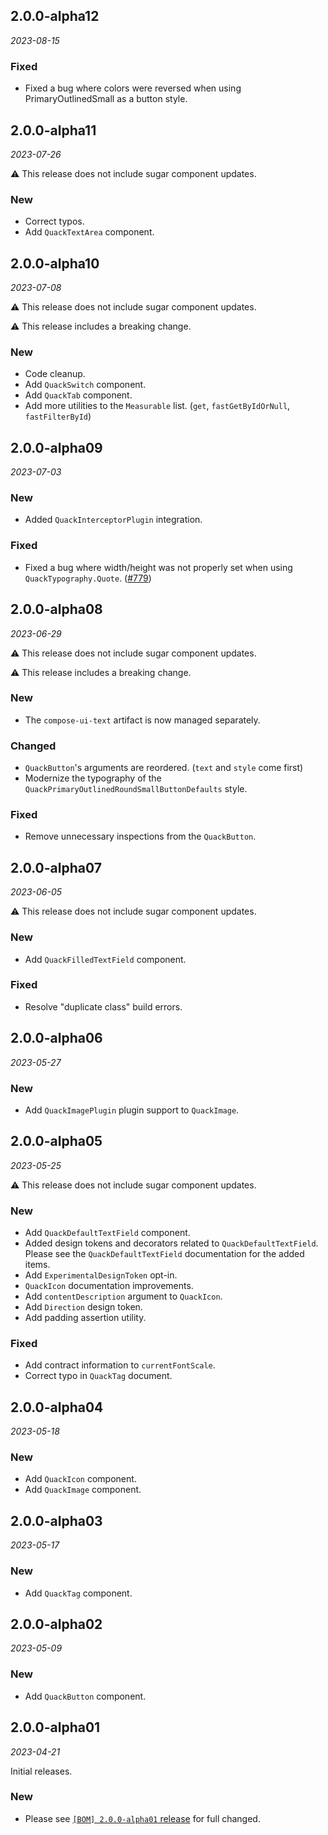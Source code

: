 ## 2.0.0-alpha12

*2023-08-15*

### Fixed

- Fixed a bug where colors were reversed when using PrimaryOutlinedSmall as a button style.

## 2.0.0-alpha11

*2023-07-26*

⚠️ This release does not include sugar component updates.

### New

- Correct typos.
- Add `QuackTextArea` component.

## 2.0.0-alpha10

*2023-07-08*

⚠️ This release does not include sugar component updates.

⚠️ This release includes a breaking change.

### New

- Code cleanup.
- Add `QuackSwitch` component.
- Add `QuackTab` component.
- Add more utilities to the `Measurable` list. (`get`, `fastGetByIdOrNull`, `fastFilterById`)

## 2.0.0-alpha09

*2023-07-03*

### New

- Added `QuackInterceptorPlugin` integration.

### Fixed

- Fixed a bug where width/height was not properly set when using `QuackTypography.Quote`. ([#779](https://github.com/duckie-team/quack-quack-android/issues/779))

## 2.0.0-alpha08

*2023-06-29*

⚠️ This release does not include sugar component updates.

⚠️ This release includes a breaking change.

### New

- The `compose-ui-text` artifact is now managed separately.

### Changed

- `QuackButton`'s arguments are reordered. (`text` and `style` come first)
- Modernize the typography of the `QuackPrimaryOutlinedRoundSmallButtonDefaults` style.

### Fixed

- Remove unnecessary inspections from the `QuackButton`.

## 2.0.0-alpha07

*2023-06-05*

⚠️ This release does not include sugar component updates.

### New

- Add `QuackFilledTextField` component.

### Fixed

- Resolve "duplicate class" build errors.

## 2.0.0-alpha06

*2023-05-27*

### New

- Add `QuackImagePlugin` plugin support to `QuackImage`.

## 2.0.0-alpha05

*2023-05-25*

⚠️ This release does not include sugar component updates.

### New

- Add `QuackDefaultTextField` component.
- Added design tokens and decorators related to `QuackDefaultTextField`. Please see the `QuackDefaultTextField` documentation for the added items.
- Add `ExperimentalDesignToken` opt-in.
- `QuackIcon` documentation improvements.
- Add `contentDescription` argument to `QuackIcon`.
- Add `Direction` design token.
- Add padding assertion utility.

### Fixed

- Add contract information to `currentFontScale`.
- Correct typo in `QuackTag` document.

## 2.0.0-alpha04

*2023-05-18*

### New

- Add `QuackIcon` component.
- Add `QuackImage` component.

## 2.0.0-alpha03

*2023-05-17*

### New

- Add `QuackTag` component.

## 2.0.0-alpha02

*2023-05-09*

### New

- Add `QuackButton` component.

## 2.0.0-alpha01

*2023-04-21*

Initial releases.

### New

- Please see [`[BOM] 2.0.0-alpha01` release](https://github.com/duckie-team/quack-quack-android/releases/tag/2.0.0-alpha01-bom) for full changed.
